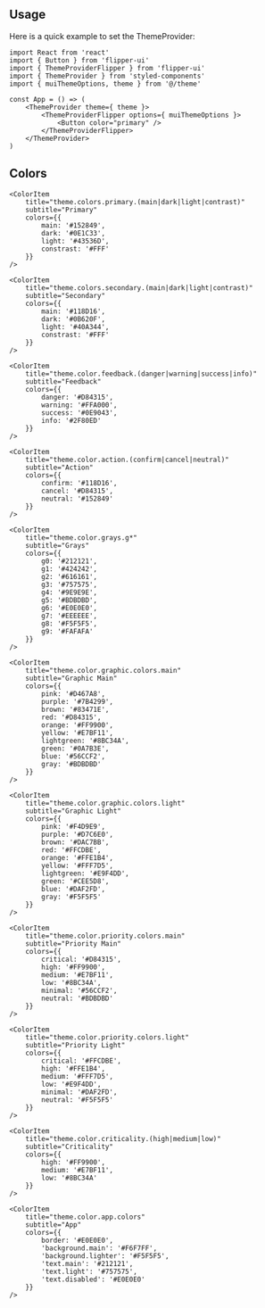 
<Meta title="Theme Colors" />

## Usage

Here is a quick example to set the ThemeProvider:

```tsx
import React from 'react'
import { Button } from 'flipper-ui'
import { ThemeProviderFlipper } from 'flipper-ui'
import { ThemeProvider } from 'styled-components'
import { muiThemeOptions, theme } from '@/theme'

const App = () => (
    <ThemeProvider theme={ theme }>
        <ThemeProviderFlipper options={ muiThemeOptions }>
            <Button color="primary" />
        </ThemeProviderFlipper>
    </ThemeProvider>
)
```

## Colors


<ColorPalette>
    <ColorItem
        title="theme.colors.neutral.(black|white|transparent)"
        subtitle="Neutral"
        colors={{
            black: '#000000',
            white: '#FFFFFF',
            transparent: 'rgba(0, 0, 0, 0)'
        }}
    />

    <ColorItem
        title="theme.colors.primary.(main|dark|light|contrast)"
        subtitle="Primary"
        colors={{
            main: '#152849',
            dark: '#0E1C33',
            light: '#43536D',
            constrast: '#FFF'
        }}
    />

    <ColorItem
        title="theme.colors.secondary.(main|dark|light|contrast)"
        subtitle="Secondary"
        colors={{
            main: '#118D16',
            dark: '#0B620F',
            light: '#40A344',
            constrast: '#FFF'
        }}
    />

    <ColorItem 
        title="theme.color.feedback.(danger|warning|success|info)" 
        subtitle="Feedback" 
        colors={{
            danger: '#D84315',
            warning: '#FFA000',
            success: '#0E9043',
            info: '#2F80ED'
        }} 
    />

    <ColorItem 
        title="theme.color.action.(confirm|cancel|neutral)" 
        subtitle="Action" 
        colors={{
            confirm: '#118D16',
            cancel: '#D84315',
            neutral: '#152849'
        }} 
    />

    <ColorItem 
        title="theme.color.grays.g*" 
        subtitle="Grays" 
        colors={{
            g0: '#212121',
            g1: '#424242',
            g2: '#616161',
            g3: '#757575',
            g4: '#9E9E9E',
            g5: '#BDBDBD',
            g6: '#E0E0E0',
            g7: '#EEEEEE',
            g8: '#F5F5F5',
            g9: '#FAFAFA'
        }} 
    />

    <ColorItem 
        title="theme.color.graphic.colors.main" 
        subtitle="Graphic Main" 
        colors={{
            pink: '#D467A8',
            purple: '#7B4299',
            brown: '#83471E',
            red: '#D84315',
            orange: '#FF9900',
            yellow: '#E7BF11',
            lightgreen: '#8BC34A',
            green: '#0A7B3E',
            blue: '#56CCF2',
            gray: '#BDBDBD'
        }} 
    />

    <ColorItem 
        title="theme.color.graphic.colors.light" 
        subtitle="Graphic Light" 
        colors={{
            pink: '#F4D9E9',
            purple: '#D7C6E0',
            brown: '#DAC7BB',
            red: '#FFCDBE',
            orange: '#FFE1B4',
            yellow: '#FFF7D5',
            lightgreen: '#E9F4DD',
            green: '#CEE5D8',
            blue: '#DAF2FD',
            gray: '#F5F5F5'
        }} 
    />

    <ColorItem 
        title="theme.color.priority.colors.main" 
        subtitle="Priority Main" 
        colors={{
            critical: '#D84315',
            high: '#FF9900',
            medium: '#E7BF11',
            low: '#8BC34A',
            minimal: '#56CCF2',
            neutral: '#BDBDBD'
        }} 
    />

    <ColorItem 
        title="theme.color.priority.colors.light" 
        subtitle="Priority Light" 
        colors={{
            critical: '#FFCDBE',
            high: '#FFE1B4',
            medium: '#FFF7D5',
            low: '#E9F4DD',
            minimal: '#DAF2FD',
            neutral: '#F5F5F5'
        }} 
    />

    <ColorItem 
        title="theme.color.criticality.(high|medium|low)" 
        subtitle="Criticality" 
        colors={{
            high: '#FF9900',
            medium: '#E7BF11',
            low: '#8BC34A'
        }} 
    />

    <ColorItem 
        title="theme.color.app.colors" 
        subtitle="App" 
        colors={{
            border: '#E0E0E0',
            'background.main': '#F6F7FF',
            'background.lighter': '#F5F5F5',
            'text.main': '#212121',
            'text.light': '#757575',
            'text.disabled': '#E0E0E0'
        }} 
    />
</ColorPalette>
